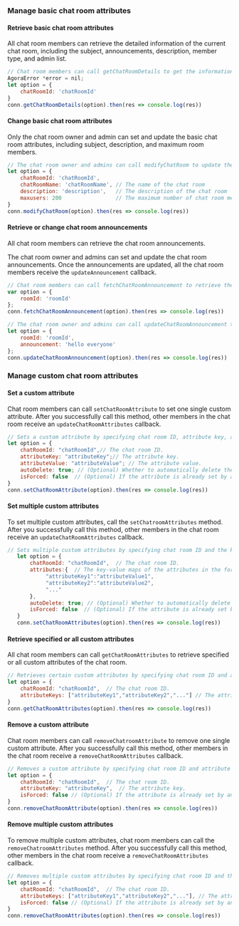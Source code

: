 <PlatformWrapper platform="web">

### Manage basic chat room attributes

#### Retrieve basic chat room attributes

All chat room members can retrieve the detailed information of the current chat room, including the subject, announcements, description, member type, and admin list.

```javascript
// Chat room members can call getChatRoomDetails to get the information of the specified chat room.
AgoraError *error = nil;
let option = {
    chatRoomId: 'chatRoomId'
}
conn.getChatRoomDetails(option).then(res => console.log(res))
```

#### Change basic chat room attributes

Only the chat room owner and admin can set and update the basic chat room attributes, including subject, description, and maximum room members.

```javascript
// The chat room owner and admins can call modifyChatRoom to update the chat room attributes.
let option = {
    chatRoomId: 'chatRoomId',
    chatRoomName: 'chatRoomName', // The name of the chat room
    description: 'description',   // The description of the chat room
    maxusers: 200                 // The maximum number of chat room members
}
conn.modifyChatRoom(option).then(res => console.log(res))
```

#### Retrieve or change chat room announcements

All chat room members can retrieve the chat room announcements.

The chat room owner and admins can set and update the chat room announcements. Once the announcements are updated, all the chat room members receive the `updateAnnouncement` callback.

```javascript
// Chat room members can call fetchChatRoomAnnouncement to retrieve the chat room announcements.
var option = {
    roomId: 'roomId'
};
conn.fetchChatRoomAnnouncement(option).then(res => console.log(res))

// The chat room owner and admins can call updateChatRoomAnnouncement to set or update the chat room announcements.
let option = {
    roomId: 'roomId',
    announcement: 'hello everyone'
};
conn.updateChatRoomAnnouncement(option).then(res => console.log(res))
```

### Manage custom chat room attributes

#### Set a custom attribute

Chat room members can call `setChatRoomAttribute` to set one single custom attribute. After you successfully call this method, other members in the chat room receive an `updateChatRoomAttributes` callback.

```javascript
// Sets a custom attribute by specifying chat room ID, attribute key, and attribute value.
let option = {
    chatRoomId: "chatRoomId",// The chat room ID.
    attributeKey: "attributeKey";// The attribute key.
    attributeValue: "attributeValue"; // The attribute value.
    autoDelete: true; // (Optional) Whether to automatically delete the custom attributes set by a member when the member leaves the chat room.
    isForced: false  // (Optional) If the attribute is already set by another room member, whether to overwrite other members' setting.
}
conn.setChatRoomAttribute(option).then(res => console.log(res))
```

#### Set multiple custom attributes

To set multiple custom attributes, call the `setChatroomAttributes` method. After you successfully call this method, other members in the chat room receive an `updateChatRoomAttributes` callback.

```javascript
// Sets multiple custom attributes by specifying chat room ID and the key-value maps of the attributes.
   let option = {
       chatRoomId: "chatRoomId",  // The chat room ID.
       attributes:{  // The key-value maps of the attributes in the format of {"key":"value"}.
            "attributeKey1":"attributeValue1",
        	"attributeKey2":"attributeValue2",
         	"..."
       },
       autoDelete: true; // (Optional) Whether to automatically delete the custom attributes set by a member when the member leaves the chat room.
   	   isForced: false  // (Optional) If the attribute is already set by another room member, whether to overwrite other members' setting.
   }
   conn.setChatRoomAttributes(option).then(res => console.log(res))
```

#### Retrieve specified or all custom attributes

All chat room members can call `getChatRoomAttributes` to retrieve specified or all custom attributes of the chat room.

```javascript
// Retrieves certain custom attributes by specifying chat room ID and attribute keys.
let option = {
    chatRoomId: "chatRoomId",  // The chat room ID.
    attributeKeys: ["attributeKey1","attributeKey2","..."] // The attribute key. If you leave it empty, all custom attributes are returned.
}
conn.getChatRoomAttributes(option).then(res => console.log(res))
```


#### Remove a custom attribute

Chat room members can call `removeChatroomAttribute` to remove one single custom attribute. After you successfully call this method, other members in the chat room receive a `removeChatRoomAttributes` callback.

```javascript
// Removes a custom attribute by specifying chat room ID and attribute key.
let option = {
    chatRoomId: "chatRoomId",  // The chat room ID.
    attributeKey: "attributeKey",  // The attribute key.
    isForced: false // (Optional) If the attribute is already set by another room member, whether to overwrite other members' setting.
}
conn.removeChatRoomAttribute(option).then(res => console.log(res))
```

#### Remove multiple custom attributes

To remove multiple custom attributes, chat room members can call the `removeChatroomAttributes` method. After you successfully call this method, other members in the chat room receive a  `removeChatRoomAttributes` callback.

```javascript
// Removes multiple custom attributes by specifying chat room ID and the attribute key list.
let option = {
    chatRoomId: "chatRoomId",  // The chat room ID.
    attributeKeys: ["attributeKey1","attributeKey2","..."], // The attribute keys.
    isForced: false // (Optional) If the attribute is already set by another room member, whether to overwrite other members' setting.
}
conn.removeChatRoomAttributes(option).then(res => console.log(res))
```

</PlatformWrapper>
